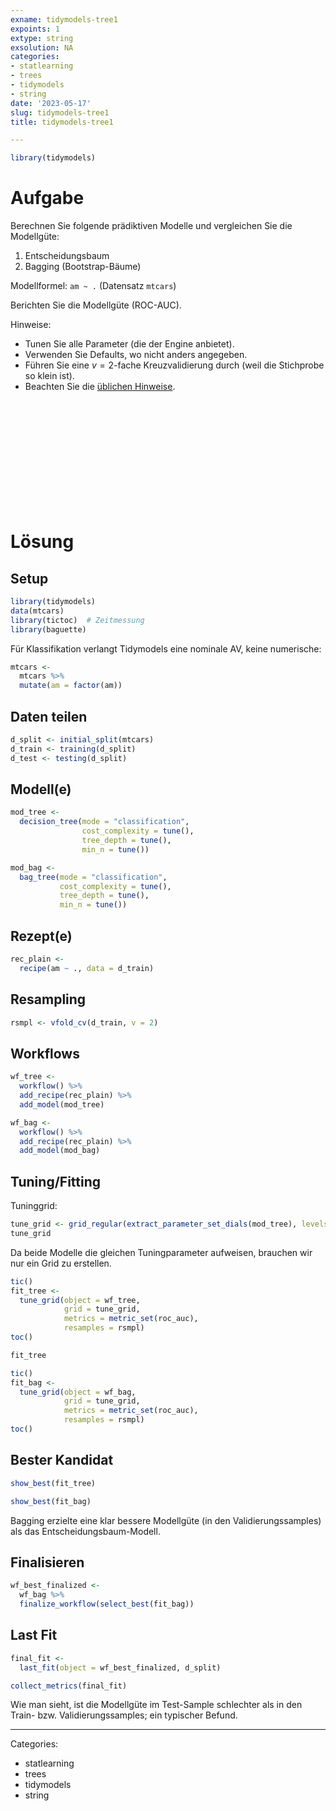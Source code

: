 ```yaml
---
exname: tidymodels-tree1
expoints: 1
extype: string
exsolution: NA
categories:
- statlearning
- trees
- tidymodels
- string
date: '2023-05-17'
slug: tidymodels-tree1
title: tidymodels-tree1

---
```





```r
library(tidymodels)
```



# Aufgabe


Berechnen Sie folgende prädiktiven Modelle und vergleichen Sie die Modellgüte:

1. Entscheidungsbaum
2. Bagging (Bootstrap-Bäume)


Modellformel: `am ~ .` (Datensatz `mtcars`)

Berichten Sie die Modellgüte (ROC-AUC).

Hinweise:

- Tunen Sie alle Parameter (die der Engine anbietet). 
- Verwenden Sie Defaults, wo nicht anders angegeben.
- Führen Sie eine $v=2$-fache Kreuzvalidierung durch (weil die Stichprobe so klein ist).
- Beachten Sie die [üblichen Hinweise](https://datenwerk.netlify.app/hinweise).





</br>
</br>
</br>
</br>
</br>
</br>
</br>
</br>
</br>
</br>

# Lösung

## Setup

```r
library(tidymodels)
data(mtcars)
library(tictoc)  # Zeitmessung
library(baguette)
```


Für Klassifikation verlangt Tidymodels eine nominale AV, keine numerische:

```r
mtcars <-
  mtcars %>% 
  mutate(am = factor(am))
```



## Daten teilen

```r
d_split <- initial_split(mtcars)
d_train <- training(d_split)
d_test <- testing(d_split)
```


## Modell(e)


```r
mod_tree <-
  decision_tree(mode = "classification",
                cost_complexity = tune(),
                tree_depth = tune(),
                min_n = tune())

mod_bag <-
  bag_tree(mode = "classification",
           cost_complexity = tune(),
           tree_depth = tune(),
           min_n = tune())
```




## Rezept(e)

```r
rec_plain <- 
  recipe(am ~ ., data = d_train)
```



## Resampling

```r
rsmpl <- vfold_cv(d_train, v = 2)
```


## Workflows

```r
wf_tree <-
  workflow() %>%  
  add_recipe(rec_plain) %>% 
  add_model(mod_tree)
```



```r
wf_bag <-
  workflow() %>%  
  add_recipe(rec_plain) %>% 
  add_model(mod_bag)
```





## Tuning/Fitting

Tuninggrid:

```r
tune_grid <- grid_regular(extract_parameter_set_dials(mod_tree), levels = 5)
tune_grid
```

Da beide Modelle die gleichen Tuningparameter aufweisen,
brauchen wir nur ein Grid zu erstellen.


```r
tic()
fit_tree <-
  tune_grid(object = wf_tree,
            grid = tune_grid,
            metrics = metric_set(roc_auc),
            resamples = rsmpl)
toc()

fit_tree
```




```r
tic()
fit_bag <-
  tune_grid(object = wf_bag,
            grid = tune_grid,
            metrics = metric_set(roc_auc),
            resamples = rsmpl)
toc()
```

## Bester Kandidat

```r
show_best(fit_tree)
```
```r
show_best(fit_bag)
```


Bagging erzielte eine klar bessere Modellgüte (in den Validierungssamples) als das Entscheidungsbaum-Modell.


## Finalisieren


```r
wf_best_finalized <-
  wf_bag %>% 
  finalize_workflow(select_best(fit_bag))
```


## Last Fit

```r
final_fit <- 
  last_fit(object = wf_best_finalized, d_split)

collect_metrics(final_fit)
```

Wie man sieht, ist die Modellgüte im Test-Sample schlechter als in den Train- bzw. Validierungssamples; ein typischer Befund.





---

Categories: 

- statlearning
- trees
- tidymodels
- string

